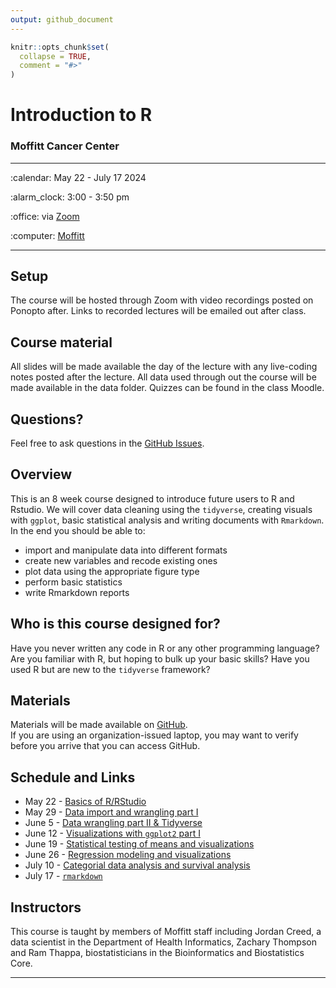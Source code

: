 ```yaml
---
output: github_document
---
```


<!-- README.md is generated from README.Rmd. Please edit that file -->

```r
knitr::opts_chunk$set(
  collapse = TRUE,
  comment = "#>"
)
```

Introduction to R
================

### Moffitt Cancer Center 

-----

:calendar: May 22 - July 17 2024

:alarm_clock: 3:00 - 3:50 pm

:office: via [Zoom](https://moffitt.zoom.us/j/)

:computer: [Moffitt](https://moffitt.org/)

-----

## Setup

The course will be hosted through Zoom with video recordings posted on Ponopto after. 
Links to recorded lectures will be emailed out after class.

<!-- 
* When you're done, put a green post-it on your computer. 
* If you need help, put up a pink post-it.
-->

## Course material

All slides will be made available the day of the lecture with any live-coding notes
posted after the lecture. 
All data used through out the course will be made available in the data folder. 
Quizzes can be found in the class Moodle.

<!--
* Rewrite as links to slides on github once they are made
* [Name of talk](path/to/slides.pdf)
-->



## Questions?

Feel free to ask questions in the [GitHub Issues](https://github.com).

## Overview

This is an 8 week course designed to introduce future users to R and Rstudio.
We will cover data cleaning using the `tidyverse`, creating visuals with `ggplot`,
basic statistical analysis and writing documents with `Rmarkdown`. In the end 
you should be able to: 

<!--
Each instructor should provide a one sentence summary of what participants
will be able to do after thier lecture 
-->

* import and manipulate data into different formats
* create new variables and recode existing ones 
* plot data using the appropriate figure type 
* perform basic statistics
* write Rmarkdown reports

## Who is this course designed for?

Have you never written any code in R or any other programming language? Are you
familiar with R, but hoping to bulk up your basic skills? Have you used R but are
new to the `tidyverse` framework? 

## Materials

Materials will be made available on [GitHub](https://github.com/tenglab/Intro_to_R_2024).  
If you are using an organization-issued laptop, you may want to verify before you 
arrive that you can access GitHub.

## Schedule and Links 

*   May 22 - [Basics of R/RStudio](https://moffitt.hosted.panopto.com/)
*   May 29 - [Data import and wrangling part I](https://moffitt.hosted.panopto.com/)
*   June 5 - [Data wrangling part II & Tidyverse](https://moffitt.hosted.panopto.com/)
*   June 12 - [Visualizations with `ggplot2` part I](https://moffitt.hosted.panopto.com/)
*   June 19 - [Statistical testing of means and visualizations](https://moffitt.hosted.panopto.com/)
*   June 26 - [Regression modeling and visualizations](https://moffitt.hosted.panopto.com/)
*   July 10 - [Categorial data analysis and survival analysis](https://moffitt.hosted.panopto.com/)
*   July 17 - [`rmarkdown`](https://moffitt.hosted.panopto.com/)

## Instructors

<!--
Add links to personal websites and double check personal info
* add small blurbs/pictures for each instructor? 
-->

This course is taught by members of Moffitt staff including Jordan
Creed, a data scientist in the Department of Health Informatics, Zachary
Thompson and Ram Thappa, biostatisticians in the Bioinformatics and
Biostatistics Core.

-----
